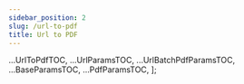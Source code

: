 ```yaml
---
sidebar_position: 2
slug: /url-to-pdf
title: Url to PDF
---
```




<UrlToPdf />
<UrlBatchPdfParams />

<UrlParams />
<BaseParams />
<PdfParams />

  ...UrlToPdfTOC,
  ...UrlParamsTOC,
  ...UrlBatchPdfParamsTOC,
  ...BaseParamsTOC,
  ...PdfParamsTOC,
];
